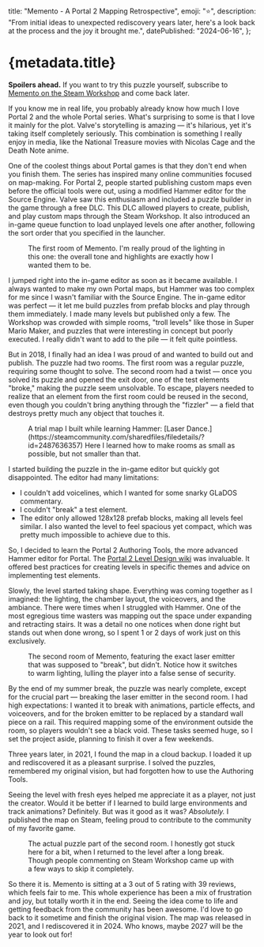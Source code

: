 

  title: "Memento - A Portal 2 Mapping Retrospective",
  emoji: "⭐️",
  description:
    "From initial ideas to unexpected rediscovery years later, here's a look back at the process and the joy it brought me.",
  datePublished: "2024-06-16",
};

# {metadata.title}

**Spoilers ahead.** If you want to try this puzzle yourself, subscribe to [Memento on the Steam Workshop](https://steamcommunity.com/sharedfiles/filedetails/?id=2490129516) and come back later.

If you know me in real life, you probably already know how much I love Portal 2 and the whole Portal series. What's surprising to some is that I love it mainly for the plot. Valve's storytelling is amazing — it's hilarious, yet it's taking itself completely seriously. This combination is something I really enjoy in media, like the National Treasure movies with Nicolas Cage and the Death Note anime.

One of the coolest things about Portal games is that they don't end when you finish them. The series has inspired many online communities focused on map-making. For Portal 2, people started publishing custom maps even before the official tools were out, using a modified Hammer editor for the Source Engine. Valve saw this enthusiasm and included a puzzle builder in the game through a free DLC. This DLC allowed players to create, publish, and play custom maps through the Steam Workshop. It also introduced an in-game queue function to load unplayed levels one after another, following the sort order that you specified in the launcher.

<Figure
  src={memento1Img}
  alt="A screenshot of the first room from my Portal 2 map, Memento. The room features a laser, various test elements like weighted cubes and buttons, and a fizzler field in the background. The layout is clean and well-lit, with a combination of white and grey tiles that create a modern test chamber aesthetic."
>
  The first room of Memento. I'm really proud of the lighting in this one: the
  overall tone and highlights are exactly how I wanted them to be.
</Figure>

I jumped right into the in-game editor as soon as it became available. I always wanted to make my own Portal maps, but Hammer was too complex for me since I wasn't familiar with the Source Engine. The in-game editor was perfect — it let me build puzzles from prefab blocks and play through them immediately. I made many levels but published only a few. The Workshop was crowded with simple rooms, "troll levels" like those in Super Mario Maker, and puzzles that were interesting in concept but poorly executed. I really didn't want to add to the pile — it felt quite pointless.

But in 2018, I finally had an idea I was proud of and wanted to build out and publish. The puzzle had two rooms. The first room was a regular puzzle, requiring some thought to solve. The second room had a twist — once you solved its puzzle and opened the exit door, one of the test elements "broke," making the puzzle seem unsolvable. To escape, players needed to realize that an element from the first room could be reused in the second, even though you couldn't bring anything through the "fizzler" — a field that destroys pretty much any object that touches it.

<Figure
  src={laserDanceImg}
  alt="A screenshot from my Portal 2 trial map called 'Laser Dance.' This map was a learning project where I experimented with making rooms as compact as possible without compromising functionality. It features a laser, a weighted cube, buttons, and a fizzler field, all within a small, efficiently designed test chamber."
>
  A trial map I built while learning Hammer: [Laser
  Dance.](https://steamcommunity.com/sharedfiles/filedetails/?id=2487636357)
  Here I learned how to make rooms as small as possible, but not smaller than
  that.
</Figure>

I started building the puzzle in the in-game editor but quickly got disappointed. The editor had many limitations:

- I couldn't add voicelines, which I wanted for some snarky GLaDOS commentary.
- I couldn't "break" a test element.
- The editor only allowed 128x128 prefab blocks, making all levels feel similar. I also wanted the level to feel spacious yet compact, which was pretty much impossible to achieve due to this.

So, I decided to learn the Portal 2 Authoring Tools, the more advanced Hammer editor for Portal. The [Portal 2 Level Design wiki](https://developer.valvesoftware.com/wiki/Category:Portal_2_Level_Design) was invaluable. It offered best practices for creating levels in specific themes and advice on implementing test elements.

Slowly, the level started taking shape. Everything was coming together as I imagined: the lighting, the chamber layout, the voiceovers, and the ambiance. There were times when I struggled with Hammer. One of the most egregious time wasters was mapping out the space under expanding and retracting stairs. It was a detail no one notices when done right but stands out when done wrong, so I spent 1 or 2 days of work just on this exclusively.

<Figure
  src={memento2Img}
  alt="The second room of Memento features the laser emitter that was supposed to 'break' but didn't. Notice how the lighting changes to a warm tone, lulling the player into a false sense of security. The room includes a laser, a button, and clear visual cues that guide the player through the puzzle, creating a deceptively calm atmosphere before the intended twist."
>
  The second room of Memento, featuring the exact laser emitter that was
  supposed to "break", but didn't. Notice how it switches to warm lighting,
  lulling the player into a false sense of security.
</Figure>

By the end of my summer break, the puzzle was nearly complete, except for the crucial part — breaking the laser emitter in the second room. I had high expectations: I wanted it to break with animations, particle effects, and voiceovers, and for the broken emitter to be replaced by a standard wall piece on a rail. This required mapping some of the environment outside the room, so players wouldn't see a black void. These tasks seemed huge, so I set the project aside, planning to finish it over a few weekends.

Three years later, in 2021, I found the map in a cloud backup. I loaded it up and rediscovered it as a pleasant surprise. I solved the puzzles, remembered my original vision, but had forgotten how to use the Authoring Tools.

Seeing the level with fresh eyes helped me appreciate it as a player, not just the creator. Would it be better if I learned to build large environments and track animations? Definitely. But was it good as it was? _Absolutely._ I published the map on Steam, feeling proud to contribute to the community of my favorite game.

<Figure
  src={memento3Img}
  alt="The actual puzzle part of the second room in Memento. When I returned to the level after a long break, I got stuck here for a bit. Interestingly, people commenting on the Steam Workshop found a few ways to skip it completely. The room features a laser, weighted cube, buttons, and intricate mechanics, creating a challenging and engaging puzzle."
>
  The actual puzzle part of the second room. I honestly got stuck here for a
  bit, when I returned to the level after a long break. Though people commenting
  on Steam Workshop came up with a few ways to skip it completely.
</Figure>

So there it is. Memento is sitting at a 3 out of 5 rating with 39 reviews, which feels fair to me. This whole experience has been a mix of frustration and joy, but totally worth it in the end. Seeing the idea come to life and getting feedback from the community has been awesome. I'd love to go back to it sometime and finish the original vision. The map was released in 2021, and I rediscovered it in 2024. Who knows, maybe 2027 will be the year to look out for!

<DatePublished dateTime={metadata.datePublished} />

